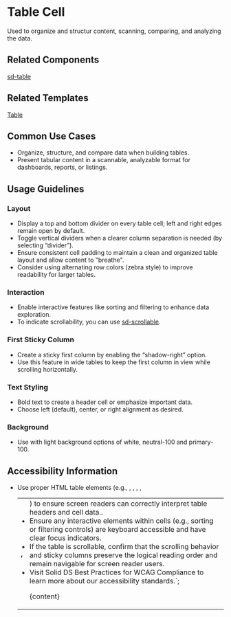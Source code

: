 


# Table Cell

Used to organize and structur content, scanning, comparing, and analyzing the data.

<DefaultStory />

<DocumentationLinks storybookLink="${storybookLink}" figmaLibrary="${figmaLibrary}" figmaDocs="${figmaDocs}" />

## Related Components

[sd-table](?path=/docs/styles-sd-table--docs)

## Related Templates

[Table](?path=/docs/templates-table--docs)

## Common Use Cases

- Organize, structure, and compare data when building tables.
- Present tabular content in a scannable, analyzable format for dashboards, reports, or listings.

## Usage Guidelines

### Layout

- Display a top and bottom divider on every table cell; left and right edges remain open by default.
- Toggle vertical dividers when a clearer column separation is needed (by selecting “divider”).
- Ensure consistent cell padding to maintain a clean and organized table layout and allow content to "breathe".
- Consider using alternating row colors (zebra style) to improve readability for larger tables.

### Interaction

- Enable interactive features like sorting and filtering to enhance data exploration.
- To indicate scrollability, you can use [sd-scrollable](?path=/docs/components-sd-scrollable--docs).

### First Sticky Column

- Create a sticky first column by enabling the “shadow-right” option.
- Use this feature in wide tables to keep the first column in view while scrolling horizontally.

### Text Styling

- Bold text to create a header cell or emphasize important data.
- Choose left (default), center, or right alignment as desired.

### Background

- Use with light background options of white, neutral-100 and primary-100.

## Accessibility Information

- Use proper HTML table elements (e.g., <table>, <thead>, <tbody>, <tr>, <th>, <td>) to ensure screen readers can correctly interpret table headers and cell data..
- Ensure any interactive elements within cells (e.g., sorting or filtering controls) are keyboard accessible and have clear focus indicators.
- If the table is scrollable, confirm that the scrolling behavior and sticky columns preserve the logical reading order and remain navigable for screen reader users.
- Visit <sd-link href="https://www.figma.com/design/YDktJcseQIIQbsuCpoKS4V/Component-Docs?node-id=10708-5011&t=Z1FxSGWkmXG5r5sw-4" target="_blank">Solid DS Best Practices for WCAG Compliance</sd-link> to learn more about our accessibility standards.`;

<Meta title="Styles/sd-table-cell/Overview" />

<OverviewFormatter story={TableCellStories.Default}>{content}</OverviewFormatter>
